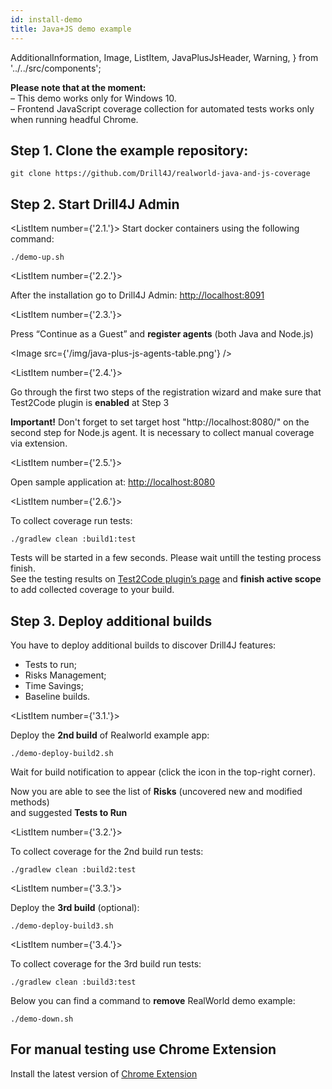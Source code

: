 ```yaml
---
id: install-demo
title: Java+JS demo example
---
```


  AdditionalInformation,
  Image,
  ListItem,
  JavaPlusJsHeader,
  Warning,
} from '../../src/components';

<div className='mb-12'>
<Warning>

**Please note that at the moment:** <br/>
– This demo works only for Windows 10. <br/>
– Frontend JavaScript coverage collection for automated tests works only when running headful Chrome.

</Warning>
</div>

<JavaPlusJsHeader />

## Step 1. Clone the example repository:

```
git clone https://github.com/Drill4J/realworld-java-and-js-coverage
```

## Step 2. Start Drill4J Admin

<ListItem number={'2.1.'}>
  Start docker containers using the following command:
</ListItem>

```
./demo-up.sh
```

<ListItem number={'2.2.'}>

After the installation go to Drill4J Admin: [http://localhost:8091](http://localhost:8091)

</ListItem>

<ListItem number={'2.3.'}>

Press “Continue as a Guest” and **register agents** (both Java and Node.js)

</ListItem>

<Image src={'/img/java-plus-js-agents-table.png'} />

<ListItem number={'2.4.'}>

Go through the first two steps of the registration wizard and make sure that Test2Code plugin is **enabled** at Step 3

<Warning>

**Important!** Don't forget to set target host "http://localhost:8080/" on the second step for Node.js agent. It is necessary to collect manual coverage via extension.

</Warning>

</ListItem>

<ListItem number={'2.5.'}>

Open sample application at: [http://localhost:8080](http://localhost:8080)

</ListItem>

<ListItem number={'2.6.'}>

To collect coverage run tests:

</ListItem>

```
./gradlew clean :build1:test
```

Tests will be started in a few seconds. Please wait untill the testing process finish. <br/>
See the testing results on [Test2Code plugin’s page](http://localhost:8091/service-group-full-page/realworld-app/test2code) and **finish active scope** <br/>
to add collected coverage to your build.

## Step 3. Deploy additional builds

You have to deploy additional builds to discover Drill4J features:

- Tests to run;
- Risks Management;
- Time Savings;
- Baseline builds.

<ListItem number={'3.1.'}>

Deploy the **2nd build** of Realworld example app:

</ListItem>

```
./demo-deploy-build2.sh
```

<AdditionalInformation >

Wait for build notification to appear (click the icon in the top-right corner).

</AdditionalInformation>

Now you are able to see the list of **Risks** (uncovered new and modified methods) <br/>
and suggested **Tests to Run**

<ListItem number={'3.2.'}>

To collect coverage for the 2nd build run tests:

</ListItem>

```
./gradlew clean :build2:test
```

<ListItem number={'3.3.'}>

Deploy the **3rd build** (optional):

</ListItem>

```
./demo-deploy-build3.sh
```

<ListItem number={'3.4.'}>

To collect coverage for the 3rd build run tests:

</ListItem>

```
./gradlew clean :build3:test
```

Below you can find a command to **remove** RealWorld demo example:

```
./demo-down.sh
```

## For manual testing use Chrome Extension

Install the latest version of [Chrome Extension](/docs/installation/extension)
